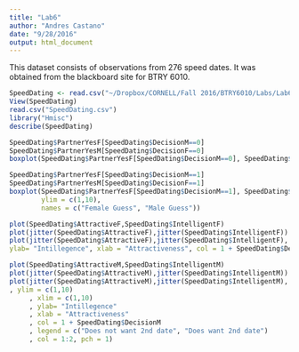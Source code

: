```yaml
---
title: "Lab6"
author: "Andres Castano"
date: "9/28/2016"
output: html_document
---
```


This dataset consists of observations from 276 speed dates. It was obtained from the blackboard site for BTRY 6010.


```r
SpeedDating <- read.csv("~/Dropbox/CORNELL/Fall 2016/BTRY6010/Labs/Lab6/SpeedDating.csv")
View(SpeedDating)
read.csv("SpeedDating.csv")
library("Hmisc")
describe(SpeedDating)
```

```r
SpeedDating$PartnerYesF[SpeedDating$DecisionM==0]
SpeedDating$PartnerYesM[SpeedDating$DecisionF==0]
boxplot(SpeedDating$PartnerYesF[SpeedDating$DecisionM==0], SpeedDating$PartnerYesM[SpeedDating$DecisionF==0], ylim = c(1,10), names = c("Female Guess", "Male Guess"))
```


```r
SpeedDating$PartnerYesF[SpeedDating$DecisionM==1]
SpeedDating$PartnerYesM[SpeedDating$DecisionF==1]
boxplot(SpeedDating$PartnerYesF[SpeedDating$DecisionM==1], SpeedDating$PartnerYesM[SpeedDating$DecisionF==1], 
        ylim = c(1,10), 
        names = c("Female Guess", "Male Guess"))
```


```r
plot(SpeedDating$AttractiveF,SpeedDating$IntelligentF)
plot(jitter(SpeedDating$AttractiveF),jitter(SpeedDating$IntelligentF))
plot(jitter(SpeedDating$AttractiveF),jitter(SpeedDating$IntelligentF), main = "Female Assesment of men", ylim = c(1,10), xlim = c(1,10), 
ylab= "Intillegence", xlab = "Attractiveness", col = 1 + SpeedDating$DecisionF)
```


```r
plot(SpeedDating$AttractiveM,SpeedDating$IntelligentM)
plot(jitter(SpeedDating$AttractiveM),jitter(SpeedDating$IntelligentM))
plot(jitter(SpeedDating$AttractiveM),jitter(SpeedDating$IntelligentM), main = "Female Assesment of men"
, ylim = c(1,10)
     , xlim = c(1,10)
     , ylab= "Intillegence"
     , xlab = "Attractiveness"
     , col = 1 + SpeedDating$DecisionM
     , legend = c("Does not want 2nd date", "Does want 2nd date")
     , col = 1:2, pch = 1)
```


